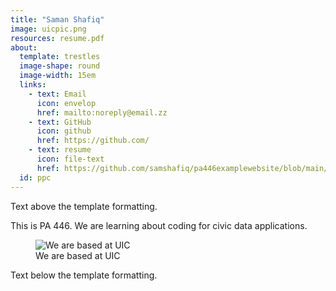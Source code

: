 ```yaml
---
title: "Saman Shafiq"
image: uicpic.png
resources: resume.pdf
about: 
  template: trestles
  image-shape: round
  image-width: 15em
  links: 
    - text: Email
      icon: envelop
      href: mailto:noreply@email.zz
    - text: GitHub
      icon: github
      href: https://github.com/
    - text: resume
      icon: file-text
      href: https://github.com/samshafiq/pa446examplewebsite/blob/main/docs/resume.pdf
  id: ppc
---
```


Text above the template formatting.

:::{#ppc}
This is PA 446.
We are learning about coding for civic data applications. 

![We are based at UIC](atuic.png)

:::

Text below the template formatting.

